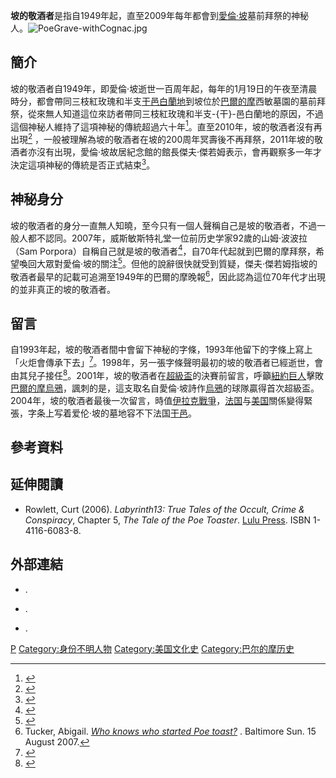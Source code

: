 '''坡的敬酒者'''是指自1949年起，直至2009年每年都會到[[愛倫·坡|愛倫·坡]]墓前拜祭的神秘人。[[File:PoeGrave-withCognac.jpg|thumb]]
==簡介==
坡的敬酒者自1949年，即愛倫·坡逝世一百周年起，每年的1月19日的午夜至清晨時分，都會帶同三枝紅玫瑰和半支[[干邑白蘭地|干邑白蘭地]]到坡位於[[巴爾的摩|巴爾的摩]]西敏墓園的墓前拜祭，從來無人知道這位來訪者帶同三枝紅玫瑰和半支-{干}-邑白蘭地的原因，不過這個神秘人維持了這項神秘的傳統超過六十年<ref>{{Cite web|title=爱伦·坡的墓前 神秘人今年没来|url=http://news.idoican.com.cn/cdsb/html/2010-01/21/content_49744905.htm|accessdate=2019-12-18|date=2010-01-21|publisher=成都商报|archiveurl=https://web.archive.org/web/20101205093323/http://news.idoican.com.cn/cdsb/html/2010-01/21/content_49744905.htm|archivedate=2010-12-05|dead-url=no}}</ref>。直至2010年，坡的敬酒者沒有再出現<ref>{{cite news | title = Mysterious Poe toaster fails to arrive for birthday tradition | url = http://www.baltimoresun.com/news/bal-poe-toaster0119,0,2325798.story | agency = Associated Press | newspaper = The Baltimore Sun | publisher = Tribune Company | date = January 19, 2010 | accessdate = January 19, 2010 | dead-url = yes | archiveurl = https://archive.is/20120720145312/http://www.baltimoresun.com/news/bal-poe-toaster0119,0,2325798.story | archivedate = 2012年7月20日 }}</ref> ，一般被理解為坡的敬酒者在坡的200周年冥壽後不再拜祭，2011年坡的敬酒者亦沒有出現，愛倫·坡故居紀念館的館長傑夫·傑若姆表示，會再觀察多一年才決定這項神秘的傳統是否正式結束<ref name="no show">{{cite news | title = Tell-tale letdown: Poe visitor again a no-show | url = http://www.wtop.com/?sid=2237199&nid=114 | agency = Associated Press | newspaper = WTOP News | date = January 19, 2011 | accessdate = January 19, 2011 | archive-date = 2015-06-05 | archive-url = https://web.archive.org/web/20150605233627/http://wtop.com/?sid=2237199&nid=114 | dead-url = yes }}</ref>。

==神秘身分==
坡的敬酒者的身分一直無人知曉，至今只有一個人聲稱自己是坡的敬酒者，不過一般人都不認同。2007年，威斯敏斯特礼堂一位前历史学家92歲的山姆·波波拉（Sam Porpora）自稱自己就是坡的敬酒者<ref>{{Cite web |url=http://news.artxun.com/banhua-1536-7675483.shtml |title=60年神秘传统 今晨意外消失 |access-date=2011-05-23 |archive-url=https://web.archive.org/web/20160914081413/http://news.artxun.com/banhua-1536-7675483.shtml |archive-date=2016-09-14 |dead-url=yes }}</ref>，自70年代起就到巴爾的摩拜祭，希望喚回大眾對愛倫·坡的關注<ref name="USA Today">{{cite news | title = Edgar Allan Poe fan takes credit for graveyard legend | url = http://www.usatoday.com/life/books/news/2007-08-15-poe-fan_N.htm | agency = USA Today | newspaper = USA Today | publisher = USA Today | date = August 15, 2007 | accessdate = January 19, 2010 | first = Wiley | last = Hall | archive-date = 2011-06-04 | archive-url = https://web.archive.org/web/20110604064746/http://www.usatoday.com/life/books/news/2007-08-15-poe-fan_N.htm | dead-url = no }}</ref>。但他的說辭很快就受到質疑，傑夫·傑若姆指坡的敬酒者最早的記載可追溯至1949年的巴爾的摩晚報<ref name="tucker">Tucker, Abigail. [http://www.baltimoresun.com/entertainment/custom/today/bal-to.poetoaster15aug15,0,738578.story?coll=bal_tab01_layout  ''Who knows who started Poe toast?''] {{Wayback|url=http://www.baltimoresun.com/entertainment/custom/today/bal-to.poetoaster15aug15,0,738578.story?coll=bal_tab01_layout |date=20070930044811 }}. Baltimore Sun. 15 August 2007.</ref>，因此認為這位70年代才出現的並非真正的坡的敬酒者。

==留言==
自1993年起，坡的敬酒者間中會留下神秘的字條，1993年他留下的字條上寫上「火炬會傳承下去」<ref>{{Cite web |url=http://news.xinhuanet.com/newscenter/2008-01/21/content_7460452.htm |title=神秘人數十年敬酒愛倫·坡墓前 |accessdate=2011-12-02 |archive-date=2008-01-22 |archive-url=https://web.archive.org/web/20080122184849/http://news.xinhuanet.com/newscenter/2008-01/21/content_7460452.htm |dead-url=no }}</ref>。1998年，另一張字條聲明最初的坡的敬酒者已經逝世，會由其兒子接任<ref name="washtimes">{{cite web|url=http://www.washingtontimes.com/news/2004/jan/19/20040119-100633-6879r/|title='Toaster' rejects French cognac at Poe's grave|publisher=Washington Times|accessdate=2009-01-20|archive-date=2009-01-29|archive-url=https://web.archive.org/web/20090129204507/http://www.washingtontimes.com/news/2004/jan/19/20040119-100633-6879r/|dead-url=no}}</ref>。2001年，坡的敬酒者在[[超級盃|超級盃]]的決賽前留言，呼籲[[紐約巨人|紐約巨人]]擊敗[[巴爾的摩烏鴉|巴爾的摩烏鴉]]，諷刺的是，這支取名自愛倫·坡詩作[[烏鴉_(詩)|烏鴉]]的球隊贏得首次超級盃。2004年，坡的敬酒者最後一次留言，時值[[伊拉克戰爭|伊拉克戰爭]]，[[法国|法国]]与[[美国|美国]]關係變得緊張，字条上写着爱伦·坡的墓地容不下法国[[干邑白蘭地|干邑]]。

==參考資料==
{{Reflist|2}}

==延伸閱讀==
*Rowlett, Curt (2006). ''Labyrinth13: True Tales of the Occult, Crime & Conspiracy'', Chapter 5, ''The Tale of the Poe Toaster''. [[Lulu_Press|Lulu Press]]. ISBN 1-4116-6083-8.

==外部連結==
* {{Citation | url = http://www.baltimoresun.com/news/opinion/oped/bs-ed-poe-toaster-20110126,0,1456772.story | contribution = Yes, Virginia, there is a Poe Toaster | title = Baltimore Sun | date =2011-01-26| accessdate = 2013-04-01 | archive-date = 2013-01-17 | archive-url = https://archive.today/20130117203935/http://www.baltimoresun.com/news/opinion/oped/bs-ed-poe-toaster-20110126,0,1456772.story | dead-url = yes }}.
* {{Citation | url = http://knowingpoe.thinkport.org/library/news/toaster.asp | title = Knowing Poe | publisher = Maryland Public Television (MPT) | contribution = Toaster | accessdate = 2013-04-01 | archive-date = 2013-05-26 | archive-url = https://web.archive.org/web/20130526150430/http://knowingpoe.thinkport.org/library/news/toaster.asp | dead-url = yes }}.
* {{Citation | url = http://labyrinth13.com/Poe_Toaster.htm | contribution = The Tale of the Poe Toaster | title = Labyrinth13 | deadurl = yes | archiveurl = https://web.archive.org/web/20110930185318/http://labyrinth13.com/Poe_Toaster.htm | archivedate = 2011-09-30 | accessdate = 2013-04-01 }}.

[[Category:都市傳說|P]]
[[Category:身份不明人物|Category:身份不明人物]]
[[Category:美国文化史|Category:美国文化史]]
[[Category:巴尔的摩历史|Category:巴尔的摩历史]]